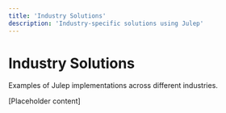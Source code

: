 ```yaml
---
title: 'Industry Solutions'
description: 'Industry-specific solutions using Julep'
---
```


# Industry Solutions

Examples of Julep implementations across different industries.

[Placeholder content] 